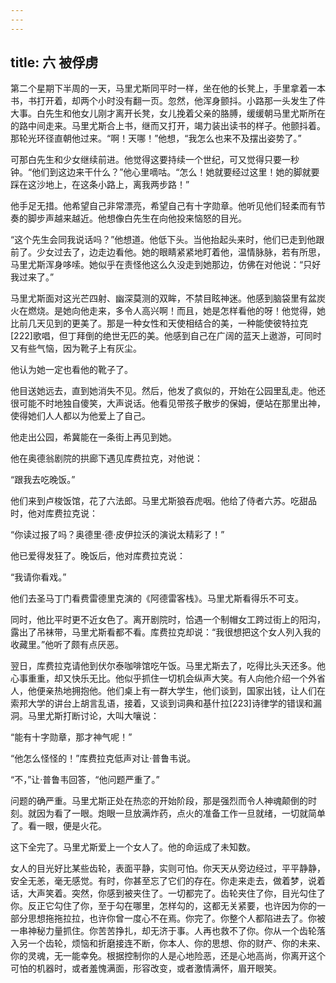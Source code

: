 ```yaml
---
---
---
```

title: 六 被俘虏
---




第二个星期下半周的一天，马里尤斯同平时一样，坐在他的长凳上，手里拿着一本书，书打开着，却两个小时没有翻一页。忽然，他浑身颤抖。小路那一头发生了件大事。白先生和他女儿刚才离开长凳，女儿挽着父亲的胳膊，缓缓朝马里尤斯所在的路中间走来。马里尤斯合上书，继而又打开，竭力装出读书的样子。他颤抖着。那轮光环径直朝他过来。“啊！天哪！”他想，“我怎么也来不及摆出姿势了。”

可那白先生和少女继续前进。他觉得这要持续一个世纪，可又觉得只要一秒钟。“他们到这边来干什么？”他心里嘀咕。“怎么！她就要经过这里！她的脚就要踩在这沙地上，在这条小路上，离我两步路！”

他手足无措。他希望自己非常漂亮，希望自己有十字勋章。他听见他们轻柔而有节奏的脚步声越来越近。他想像白先生在向他投来恼怒的目光。

“这个先生会同我说话吗？”他想道。他低下头。当他抬起头来时，他们已走到他跟前了。少女过去了，边走边看他。她的眼睛紧紧地盯着他，温情脉脉，若有所思，马里尤斯浑身哆嗦。她似乎在责怪他这么久没走到她那边，仿佛在对他说：“只好我过来了。”

马里尤斯面对这光芒四射、幽深莫测的双眸，不禁目眩神迷。他感到脑袋里有盆炭火在燃烧。是她向他走来，多令人高兴啊！而且，她是怎样看他的呀！他觉得，她比前几天见到的更美了。那是一种女性和天使相结合的美，一种能使彼特拉克[222]歌唱，但丁拜倒的绝世无匹的美。他感到自己在广阔的蓝天上遨游，可同时又有些气恼，因为靴子上有灰尘。

他认为她一定也看他的靴子了。

他目送她远去，直到她消失不见。然后，他发了疯似的，开始在公园里乱走。他还很可能不时地独自傻笑，大声说话。他看见带孩子散步的保姆，便站在那里出神，使得她们人人都以为他爱上了自己。

他走出公园，希冀能在一条街上再见到她。

他在奥德翁剧院的拱廊下遇见库费拉克，对他说：

“跟我去吃晚饭。”

他们来到卢梭饭馆，花了六法郎。马里尤斯狼吞虎咽。他给了侍者六苏。吃甜品时，他对库费拉克说：

“你读过报了吗？奥德里·德·皮伊拉沃的演说太精彩了！”

他已爱得发狂了。晚饭后，他对库费拉克说：

“我请你看戏。”

他们去圣马丁门看费雷德里克演的《阿德雷客栈》。马里尤斯看得乐不可支。

同时，他比平时更不近女色了。离开剧院时，恰遇一个制帽女工跨过街上的阳沟，露出了吊袜带，马里尤斯看都不看。库费拉克却说：“我很想把这个女人列入我的收藏里。”他听了颇有点厌恶。

翌日，库费拉克请他到伏尔泰咖啡馆吃午饭。马里尤斯去了，吃得比头天还多。他心事重重，却又快乐无比。他似乎抓住一切机会纵声大笑。有人向他介绍一个外省人，他便亲热地拥抱他。他们桌上有一群大学生，他们谈到，国家出钱，让人们在索邦大学的讲台上胡言乱语，接着，又谈到词典和基什拉[223]诗律学的错误和漏洞。马里尤斯打断讨论，大叫大嚷说：

“能有十字勋章，那才神气呢！”

“他怎么怪怪的！”库费拉克低声对让·普鲁韦说。

“不，”让·普鲁韦回答，“他问题严重了。”

问题的确严重。马里尤斯正处在热恋的开始阶段，那是强烈而令人神魂颠倒的时刻。就因为看了一眼。炮眼一旦放满炸药，点火的准备工作一旦就绪，一切就简单了。看一眼，便是火花。

这下全完了。马里尤斯爱上一个女人了。他的命运成了未知数。

女人的目光好比某些齿轮，表面平静，实则可怕。你天天从旁边经过，平平静静，安全无恙，毫无感觉。有时，你甚至忘了它们的存在。你走来走去，做着梦，说着话，大声笑着。突然，你感到被夹住了。一切都完了。齿轮夹住了你，目光勾住了你。反正它勾住了你，至于勾在哪里，怎样勾的，这都无关紧要，也许因为你的一部分思想拖拖拉拉，也许你曾一度心不在焉。你完了。你整个人都陷进去了。你被一串神秘力量抓住。你苦苦挣扎，却无济于事。人再也救不了你。你从一个齿轮落入另一个齿轮，烦恼和折磨接连不断，你本人、你的思想、你的财产、你的未来、你的灵魂，无一能幸免。根据控制你的人是心地险恶，还是心地高尚，你离开这个可怕的机器时，或者羞愧满面，形容改变，或者激情满怀，眉开眼笑。
